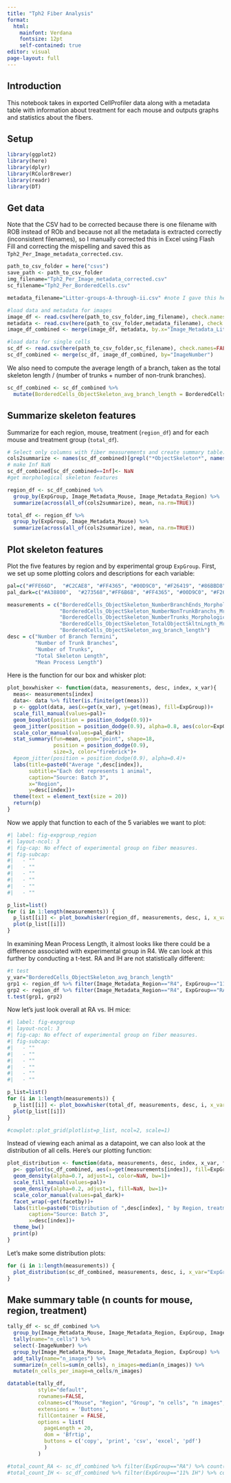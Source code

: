 ```yaml
---
title: "Tph2 Fiber Analysis"
format: 
  html:
    mainfont: Verdana
    fontsize: 12pt
    self-contained: true
editor: visual
page-layout: full
---
```


## Introduction

This notebook takes in exported CellProfiler data along with a metadata table with information about treatment for each mouse and outputs graphs and statistics about the fibers.

## Setup

```r
library(ggplot2)
library(here)
library(dplyr)
library(RColorBrewer)
library(readr)
library(DT)
```

## Get data

Note that the CSV had to be corrected because there is one filename with ROB instead of ROb and because not all the metadata is extracted correctly (inconsistent filenames), so I manually corrected this in Excel using Flash Fill and correcting the mispelling and saved this as `Tph2_Per_Image_metadata_corrected.csv`.

```r
path_to_csv_folder = here("csvs")
save_path <- path_to_csv_folder
img_filename="Tph2_Per_Image_metadata_corrected.csv"
sc_filename="Tph2_Per_BorderedCells.csv"

metadata_filename="Litter-groups-A-through-ii.csv" #note I gave this headings

#load data and metadata for images
image_df <- read.csv(here(path_to_csv_folder,img_filename), check.names=FALSE)
metadata <- read.csv(here(path_to_csv_folder,metadata_filename), check.names = FALSE)
image_df_combined <- merge(image_df, metadata, by.x="Image_Metadata_Litter", by.y="Litter")

#load data for single cells
sc_df <- read.csv(here(path_to_csv_folder,sc_filename), check.names=FALSE)
sc_df_combined <- merge(sc_df, image_df_combined, by="ImageNumber")
```

We also need to compute the average length of a branch, taken as the total skeleton length / (number of trunks + number of non-trunk branches).

```r
sc_df_combined <- sc_df_combined %>% 
  mutate(BorderedCells_ObjectSkeleton_avg_branch_length = BorderedCells_ObjectSkeleton_TotalObjectSkltnLngth_MrphlgclSkltn/(BorderedCells_ObjectSkeleton_NumberNonTrunkBranchs_MrphlgclSkltn+BorderedCells_ObjectSkeleton_NumberTrunks_MorphologicalSkeleton))
```

## Summarize skeleton features

Summarize for each region, mouse, treatment (`region_df`) and for each mouse and treatment group (`total_df`).

```r
# Select only columns with fiber measurements and create summary table:
cols2summarize <- names(sc_df_combined)[grepl("*ObjectSkeleton*", names(sc_df_combined))] 
# make Inf NaN
sc_df_combined[sc_df_combined==Inf]<- NaN
#get morphological skeleton features

region_df <- sc_df_combined %>% 
  group_by(ExpGroup, Image_Metadata_Mouse, Image_Metadata_Region) %>%
  summarize(across(all_of(cols2summarize), mean, na.rm=TRUE))

total_df <- region_df %>% 
  group_by(ExpGroup, Image_Metadata_Mouse) %>%
  summarize(across(all_of(cols2summarize), mean, na.rm=TRUE))
```

## Plot skeleton features

Plot the five features by region and by experimental group `ExpGroup`. First, we set up some plotting colors and descriptions for each variable:

```r
pal=c("#FFE66D",  "#C2CAE8", "#FF4365", "#00D9C0", "#F26419", "#86BBD8")
pal_dark=c("#A38800",  "#273568","#FF6B6B", "#FF4365", "#00D9C0", "#F26419", "#86BBD8")

measurements = c("BorderedCells_ObjectSkeleton_NumberBranchEnds_MorphologicalSkltn", 
                 "BorderedCells_ObjectSkeleton_NumberNonTrunkBranchs_MrphlgclSkltn",
                 "BorderedCells_ObjectSkeleton_NumberTrunks_MorphologicalSkeleton",
                 "BorderedCells_ObjectSkeleton_TotalObjectSkltnLngth_MrphlgclSkltn",
                 "BorderedCells_ObjectSkeleton_avg_branch_length")
desc = c("Number of Branch Termini",
         "Number of Trunk Branches",
         "Number of Trunks",
         "Total Skeleton Length",
         "Mean Process Length")
```

Here is the function for our box and whisker plot:

```r
plot_boxwhisker <- function(data, measurements, desc, index, x_var){
  meas<- measurements[index]
  data<- data %>% filter(is.finite(get(meas)))
  p <- ggplot(data, aes(x=get(x_var), y=get(meas), fill=ExpGroup))+
  scale_fill_manual(values=pal)+
  geom_boxplot(position = position_dodge(0.9))+
  geom_jitter(position = position_dodge(0.9), alpha=0.8, aes(color=ExpGroup))+
  scale_color_manual(values=pal_dark)+
  stat_summary(fun=mean, geom="point", shape=18,
               position = position_dodge(0.9),
               size=3, color="firebrick")+
  #geom_jitter(position = position_dodge(0.9), alpha=0.4)+
  labs(title=paste0("Average ",desc[index]), 
       subtitle="Each dot represents 1 animal",
       caption="Source: Batch 3",
       x="Region",
       y=desc[index])+
  theme(text = element_text(size = 20))
  return(p)
}
```

Now we apply that function to each of the 5 variables we want to plot:

```r
#| label: fig-expgroup_region
#| layout-ncol: 3
#| fig-cap: No effect of experimental group on fiber measures.
#| fig-subcap: 
#|   - ""
#|   - ""
#|   - ""
#|   - ""
#|   - ""
#|   - ""

p_list=list()
for (i in 1:length(measurements)) {
  p_list[[i]] <- plot_boxwhisker(region_df, measurements, desc, i, x_var="Image_Metadata_Region")
  plot(p_list[[i]])
}
```

In examining Mean Process Length, it almost looks like there could be a difference associated with experimental group in R4. We can look at this further by conducting a t-test. RA and IH are not statistically different:

```r
#t test
y_var="BorderedCells_ObjectSkeleton_avg_branch_length"
grp1 <- region_df %>% filter(Image_Metadata_Region=="R4", ExpGroup=="11% IH") %>% pull(y_var)
grp2 <- region_df %>% filter(Image_Metadata_Region=="R4", ExpGroup=="RA") %>% pull(y_var)
t.test(grp1, grp2)
```

Now let's just look overall at RA vs. IH mice:

```r
#| label: fig-expgroup
#| layout-ncol: 3
#| fig-cap: No effect of experimental group on fiber measures.
#| fig-subcap: 
#|   - ""
#|   - ""
#|   - ""
#|   - ""
#|   - ""
#|   - ""

p_list=list()
for (i in 1:length(measurements)) {
  p_list[[i]] <- plot_boxwhisker(total_df, measurements, desc, i, x_var="ExpGroup")
  plot(p_list[[i]])
}

#cowplot::plot_grid(plotlist=p_list, ncol=2, scale=1)
```

Instead of viewing each animal as a datapoint, we can also look at the distribution of all cells. Here's our plotting function:

```r
plot_distribution <- function(data, measurements, desc, index, x_var, facetby){
  p<- ggplot(sc_df_combined, aes(x=get(measurements[index]), fill=ExpGroup, color=ExpGroup))+
  geom_density(alpha=0.7, adjust=1, color=NaN, bw=1)+
  scale_fill_manual(values=pal)+
  geom_density(alpha=0.2, adjust=1, fill=NaN, bw=1)+
  scale_color_manual(values=pal_dark)+
  facet_wrap(~get(facetby))+
  labs(title=paste0("Distribution of ",desc[index], " by Region, treatment"), 
       caption="Source: Batch 3",
       x=desc[index])+
  theme_bw()
  print(p)
}
```

Let's make some distribution plots:

```r
for (i in 1:length(measurements)) {
  plot_distribution(sc_df_combined, measurements, desc, i, x_var="ExpGroup", facetby="Image_Metadata_Region")
}
```

## Make summary table (n counts for mouse, region, treatment)

```r
tally_df <- sc_df_combined %>% 
  group_by(Image_Metadata_Mouse, Image_Metadata_Region, ExpGroup, ImageNumber) %>%
  tally(name="n_cells") %>% 
  select(-ImageNumber) %>% 
  group_by(Image_Metadata_Mouse, Image_Metadata_Region, ExpGroup) %>% 
  add_tally(name="n_images") %>%
  summarize(n_cells=sum(n_cells), n_images=median(n_images)) %>%
  mutate(n_cells_per_image=n_cells/n_images)

datatable(tally_df, 
          style="default",
          rownames=FALSE, 
          colnames=c("Mouse", "Region", "Group", "n cells", "n images", "n cells per image"),
          extensions = 'Buttons',
          fillContainer = FALSE,
          options = list(
            pageLength = 20, 
            dom = 'Bfrtip',
            buttons = c('copy', 'print', 'csv', 'excel', 'pdf')
            )
          )

#total_count_RA <- sc_df_combined %>% filter(ExpGroup=="RA") %>% count() %>% pull()
#total_count_IH <- sc_df_combined %>% filter(ExpGroup=="11% IH") %>% count() %>% pull()
```
